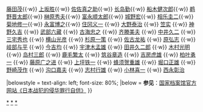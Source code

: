 {{Navbox
|name = 45名战犯
|title = 2014年[[中华人民共和国]][[中央档案馆|国家档案局]]公布的45名日本侵华[[战犯]]自供
|titlestyle = background: #ccc;
|state = {{{state|autocollapse}}}

|listclass = hlist
|list1 = [[铃木启久]]{{·w}} [[藤田茂]]{{·w}} [[上坂胜]]{{·w}} [[佐佐真之助]]{{·w}} [[长岛勤]]{{·w}} [[船木健次郎]]{{·w}} [[鹈野晋太郎]]{{·w}} [[榊原秀夫]]{{·w}} [[富永顺太郎]]{{·w}} [[城野宏]]{{·w}} [[相乐圭二]]{{·w}} [[菊地修一]]{{·w}} [[永富博之]]{{·w}} [[住冈义一]] {{·w}} [[大野泰治]] {{·w}} [[笠实]] {{·w}} [[神野久吉]] {{·w}} [[武部六藏]] {{·w}} [[古海忠之]] {{·w}} [[齐滕美夫]] {{·w}} [[中井久二]] {{·w}} [[三宅秀也]] {{·w}} [[横山光彦]] {{·w}} [[杉原一策]] {{·w}} [[佐古龙祐]] {{·w}} [[原弘志]] {{·w}} [[岐部与平]] {{·w}} [[今吉均]] {{·w}} [[宇津木孟雄]] {{·w}} [[田井久二郎]] {{·w}} [[木村光明]] {{·w}} [[岛村三郎]] {{·w}} [[鹿毛繁太]] {{·w}} [[筑谷章造]] {{·w}} [[吉房虎雄]] {{·w}} [[柏叶勇一]] {{·w}} [[藤原广之进]] {{·w}} [[上坪铁一]] {{·w}} [[蜂须贺重雄]] {{·w}} [[堀口正雄]] {{·w}} [[野崎茂作]] {{·w}} [[沟口嘉夫]] {{·w}} [[志村行雄]] {{·w}} [[小林喜一]] {{·w}} [[西永彰治]]

|belowstyle = text-align: left; font-size: 80%;
|below = '''参见'''：[http://61.135.203.68/rbzf/index.htm 国家档案馆官方网站《日本战犯的侵华罪行自供》]
}}<noinclude>

{{collapsible option}}

[[Category:日本戰爭罪定罪者|*]]
[[Category:在中国的日本人|*]]
[[Category:2014年中国|*]]
</noinclude>